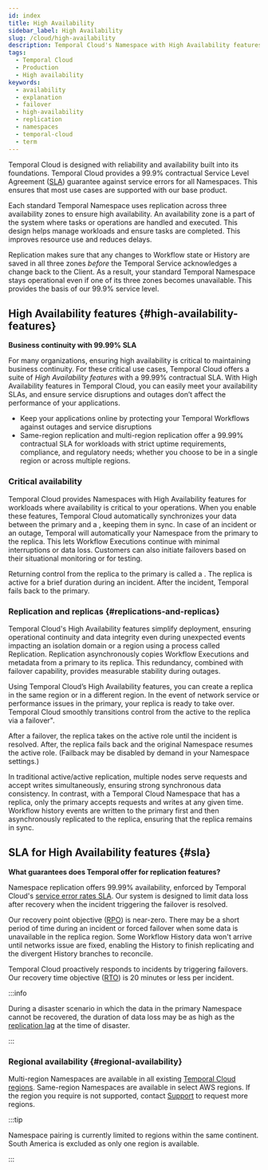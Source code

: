 ```yaml
---
id: index
title: High Availability
sidebar_label: High Availability
slug: /cloud/high-availability
description: Temporal Cloud's Namespace with High Availability featuress offer automated failover, synchronized data, and replication for workloads requiring disaster-tolerant deployment and 99.99% uptime.
tags:
  - Temporal Cloud
  - Production
  - High availability
keywords:
  - availability
  - explanation
  - failover
  - high-availability
  - replication
  - namespaces
  - temporal-cloud
  - term
---
```



Temporal Cloud is designed with reliability and availability built into its foundations.
Temporal Cloud provides a 99.9% contractual Service Level Agreement ([SLA](/cloud/sla)) guarantee against service errors for all Namespaces.
This ensures that most use cases are supported with our base product.


<DiscoverableDisclosure label="Namespaces and built-in stability">

Each standard Temporal Namespace uses replication across three availability zones to ensure high availability.
An availability zone is a part of the system where tasks or operations are handled and executed.
This design helps manage workloads and ensure tasks are completed.
This improves resource use and reduces delays.

Replication makes sure that any changes to Workflow state or History are saved in all three zones _before_ the Temporal Service acknowledges a change back to the Client.
As a result, your standard Temporal Namespace stays operational even if one of its three zones becomes unavailable.
This provides the basis of our 99.9% service level.

</DiscoverableDisclosure>

## High Availability features {#high-availability-features}

**Business continuity with 99.99% SLA**

For many organizations, ensuring high availability is critical to maintaining business continuity.
For these critical use cases, Temporal Cloud offers a suite of _High Availability features_ with a 99.99% contractual SLA.
With High Availability features in Temporal Cloud, you can easily meet your availability SLAs, and ensure service disruptions and outages don’t affect the performance of your applications.

- Keep your applications online by protecting your Temporal Workflows against outages and service disruptions
- Same-region replication and multi-region replication offer a 99.99% contractual SLA for workloads with strict uptime requirements, compliance, and regulatory needs; whether you choose to be in a single region or across multiple regions.

### Critical availability

Temporal Cloud provides Namespaces with High Availability features for workloads where availability is critical to your operations.
When you enable these features, Temporal Cloud automatically synchronizes your data between the primary and a <ToolTipTerm term="replica" tooltip="A replica is a synchronized copy of a Namespace. It ensures redundancy, fault tolerance, and minimal downtime during an incident or outage. A replica can take over operations if the primary becomes unavailable. It's synchronized up to the point of replication lag, where no further data is available." />, keeping them in sync.
In case of an incident or an outage, Temporal will automatically <ToolTipTerm term="failover" tooltip="A failover shifts Workflow Execution processing from a primary  Namespace to a replica during outages or other incidents. Temporal Cloud uses replication to duplicate data and prevent data loss during failover." /> your Namespace from the primary to the replica.
This lets Workflow Executions continue with minimal interruptions or data loss.
Customers can also initiate failovers based on their situational monitoring or for testing.

<CaptionedImage src="/img/cloud/high-availability/failover.png" title="On failover, the replica becomes active and the Namespace endpoint directs access to  it" />

Returning control from the replica to the primary is called a <ToolTipTerm term="failback" tooltip="A failback returns Workflow Execution processing to the primary from the replica after an incident resolves. This is automatic for Temporal-initiated failovers but can be disabled in region settings." />.
The replica is active for a brief duration during an incident.
After the incident, Temporal fails back to the primary.

### Replication and replicas {#replications-and-replicas}

Temporal Cloud's High Availability features simplify deployment, ensuring operational continuity and data integrity even during unexpected events impacting an isolation domain or a region using a process called Replication.
Replication asynchronously copies Workflow Executions and metadata from a primary to its replica.
This redundancy, combined with failover capability, provides measurable stability during outages.

Using Temporal Cloud’s High Availability features, you can create a replica in the same region or in a different region.
In the event of network service or performance issues in the primary, your replica is ready to take over.
Temporal Cloud smoothly transitions control from the active to the replica via a failover".

After a failover, the replica takes on the active role until the incident is resolved.
After, the replica fails back and the original Namespace resumes the active role.
(Failback may be disabled by demand in your Namespace settings.)

In traditional active/active replication, multiple nodes serve requests and accept writes simultaneously, ensuring strong synchronous data consistency.
In contrast, with a Temporal Cloud Namespace that has a replica, only the primary accepts requests and writes at any given time.
Workflow history events are written to the primary first and then asynchronously replicated to the replica, ensuring that the replica remains in sync.

## SLA for High Availability features {#sla}

**What guarantees does Temporal offer for replication features?**

Namespace replication offers 99.99% availability, enforced by Temporal Cloud's [service error rates SLA](https://docs.temporal.io/cloud/sla).
Our system is designed to limit data loss after recovery when the incident triggering the failover is resolved.

Our recovery point objective ([RPO](https://en.wikipedia.org/wiki/Disaster_recovery#Recovery_Point_Objective)) is near-zero.
There may be a short period of time during an incident or forced failover when some data is unavailable in the replica region.
Some Workflow History data won't arrive until networks issue are fixed, enabling the History to finish replicating and the divergent History branches to reconcile.

Temporal Cloud proactively responds to incidents by triggering failovers.
Our recovery time objective ([RTO](https://en.wikipedia.org/wiki/Disaster_recovery#Recovery_Time_Objective)) is 20 minutes or less per incident.

:::info

During a disaster scenario in which the data in the primary Namespace cannot be recovered, the duration of data loss may be as high as the [replication lag](/cloud/high-availability/operations) at the time of disaster.

:::

### Regional availability {#regional-availability}

Multi-region Namespaces are available in all existing [Temporal Cloud regions](/cloud/service-availability#regions).
Same-region Namespaces are available in select AWS regions.
If the region you require is not supported, contact [Support](https://support.temporal.io) to request more regions.

:::tip

Namespace pairing is currently limited to regions within the same continent.
South America is excluded as only one region is available.

:::
